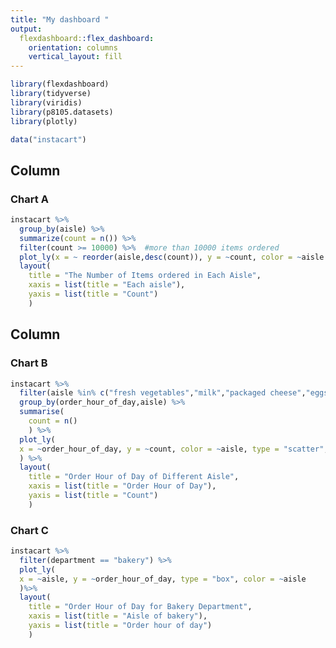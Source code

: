 ```yaml
---
title: "My dashboard "
output: 
  flexdashboard::flex_dashboard:
    orientation: columns
    vertical_layout: fill
---
```


```r
library(flexdashboard)
library(tidyverse)
library(viridis)
library(p8105.datasets)
library(plotly)
```

```r
data("instacart")

```


Column {data-width=650}
-----------------------------------------------------------------------

### Chart A

```r
instacart %>%
  group_by(aisle) %>%
  summarize(count = n()) %>% 
  filter(count >= 10000) %>%  #more than 10000 items ordered
  plot_ly(x = ~ reorder(aisle,desc(count)), y = ~count, color = ~aisle ,type = "bar") %>% 
  layout(
    title = "The Number of Items ordered in Each Aisle",
    xaxis = list(title = "Each aisle"),
    yaxis = list(title = "Count")
    )

```

Column {data-width=350}
-----------------------------------------------------------------------

### Chart B

```r
instacart %>%
  filter(aisle %in% c("fresh vegetables","milk","packaged cheese","eggs","soy lactosefree")) %>% 
  group_by(order_hour_of_day,aisle) %>%
  summarise(
    count = n()
    ) %>% 
  plot_ly(
  x = ~order_hour_of_day, y = ~count, color = ~aisle, type = "scatter", mode = "line"
  ) %>% 
  layout(
    title = "Order Hour of Day of Different Aisle",
    xaxis = list(title = "Order Hour of Day"),
    yaxis = list(title = "Count")
    )

```

### Chart C

```r
instacart %>%
  filter(department == "bakery") %>% 
  plot_ly(
  x = ~aisle, y = ~order_hour_of_day, type = "box", color = ~aisle
  )%>% 
  layout(
    title = "Order Hour of Day for Bakery Department",
    xaxis = list(title = "Aisle of bakery"),
    yaxis = list(title = "Order hour of day")
    )

```


